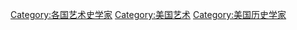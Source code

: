 [[Category:各国艺术史学家|Category:各国艺术史学家]]
[[Category:美国艺术|Category:美国艺术]]
[[Category:美国历史学家|Category:美国历史学家]]